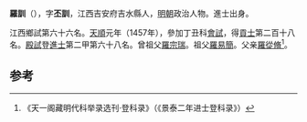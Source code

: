 '''羅訓'''（{{bd|1413年||？}}），字'''丕訓'''，江西吉安府吉水縣人，[[明朝|明朝]]政治人物。進士出身。

江西鄉試第六十六名。[[天顺_(明朝)|天順]]元年（1457年），參加丁丑科[[會試|會試]]，得[[貢士|貢士]]第二百十八名。[[殿試|殿試]]登[[進士|進士]]第二甲第六十八名。曾祖父[[羅宗瑞|羅宗瑞]]。祖父[[羅易簡|羅易簡]]。父亲[[羅從脩|羅從脩]]<ref>《天一阁藏明代科举录选刊·登科录》（《景泰二年进士登科录》）</ref>。

==参考==
{{reflist}}
{{明朝人物小作品}}
{{天順元年丁丑科殿試金榜}}